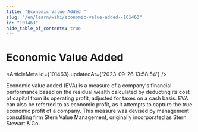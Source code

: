 ```yaml
---
title: "Economic Value Added "
slug: "/en/learn/wiki/economic-value-added--101463"
id: "101463"
hide_table_of_contents: true
---
```



# Economic Value Added 

<ArticleMeta id={101463} updatedAt={'2023-09-26 13:58:54'} />
<div className='border-solid border-b border-t-0 my-4 border-[var(--ifm-color-gray-300)]' />

Economic value added (EVA) is a measure of a company's financial performance based on the residual wealth calculated by deducting its cost of capital from its operating profit, adjusted for taxes on a cash basis. EVA can also be referred to as economic profit, as it attempts to capture the true economic profit of a company. This measure was devised by management consulting firm Stern Value Management, originally incorporated as Stern Stewart & Co.
